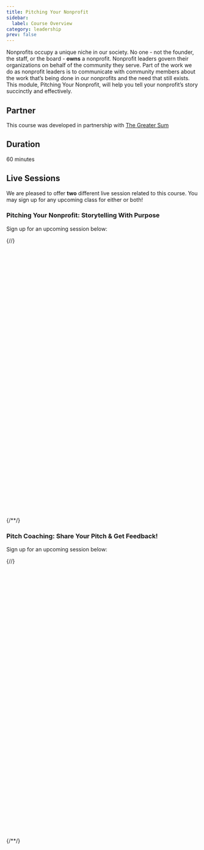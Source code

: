 ```yaml
---
title: Pitching Your Nonprofit
sidebar:
  label: Course Overview
category: leadership
prev: false
---
```

Nonprofits occupy a unique niche in our society. No one - not the founder, the staff, or the board - **owns** a nonprofit. Nonprofit leaders govern their organizations on behalf of the community they serve. Part of the work we do as nonprofit leaders is to communicate with community members about the work that’s being done in our nonprofits and the need that still exists. This module, Pitching Your Nonprofit, will help you tell your nonprofit’s story succinctly and effectively.

## Partner

This course was developed in partnership with [The Greater Sum](https://thegreatersum.org)

## Duration

60 minutes

## Live Sessions

We are pleased to offer **two** different live session related to this course. You may sign up for any upcoming class for either or both!

### Pitching Your Nonprofit: Storytelling With Purpose

Sign up for an upcoming session below:

{/*<!-- Calendly inline widget begin -->*/}
<div class="calendly-inline-widget" data-url="https://calendly.com/weareweavers/pitching-your-nonprofit?hide_event_type_details=1&hide_gdpr_banner=1" style="min-width:320px;height:700px;"></div>
<script type="text/javascript" src="https://assets.calendly.com/assets/external/widget.js" async></script>
{/*<!-- Calendly inline widget end -->*/}

### Pitch Coaching: Share Your Pitch & Get Feedback!

Sign up for an upcoming session below:

{/*<!-- Calendly inline widget begin -->*/}
<div class="calendly-inline-widget" data-url="https://calendly.com/weareweavers/pitch-coaching?hide_event_type_details=1&hide_gdpr_banner=1" style="min-width:320px;height:700px;"></div>
<script type="text/javascript" src="https://assets.calendly.com/assets/external/widget.js" async></script>
{/*<!-- Calendly inline widget end -->*/}